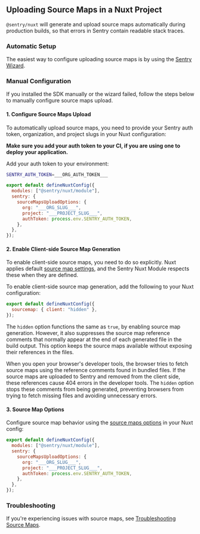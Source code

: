 ## Uploading Source Maps in a Nuxt Project

`@sentry/nuxt` will generate and upload source maps automatically during production builds, so that errors in Sentry contain readable stack traces.

### Automatic Setup

The easiest way to configure uploading source maps is by using the [Sentry Wizard](/platforms/javascript/guides/nuxt/#step-1-install).

### Manual Configuration

If you installed the SDK manually or the wizard failed, follow the steps below to manually configure source maps upload.

#### 1. Configure Source Maps Upload

To automatically upload source maps, you need to provide your Sentry auth token, organization, and project slugs in your Nuxt configuration:

<OrgAuthTokenNote />

**Make sure you add your auth token to your CI, if you are using one to deploy your application.**

Add your auth token to your environment:

```bash {filename:.env}
SENTRY_AUTH_TOKEN=___ORG_AUTH_TOKEN___
```

```javascript {filename:nuxt.config.ts}
export default defineNuxtConfig({
  modules: ["@sentry/nuxt/module"],
  sentry: {
    sourceMapsUploadOptions: {
      org: "___ORG_SLUG___",
      project: "___PROJECT_SLUG___",
      authToken: process.env.SENTRY_AUTH_TOKEN,
    },
  },
});
```

#### 2. Enable Client-side Source Map Generation

To enable client-side source maps, you need to do so explicitly. Nuxt applies default [source map settings](https://nuxt.com/docs/api/nuxt-config#sourcemap), and the Sentry Nuxt Module respects these when they are defined.

To enable client-side source map generation, add the following to your Nuxt configuration:

```javascript {filename:nuxt.config.ts}
export default defineNuxtConfig({
  sourcemap: { client: "hidden" },
});
```

The `hidden` option functions the same as `true`, by enabling source map generation. However, it also suppresses the source map reference comments that normally appear at the end of each generated file in the build output. This option keeps the source maps available without exposing their references in the files.

When you open your browser's developer tools, the browser tries to fetch source maps using the reference comments found in bundled files. If the source maps are uploaded to Sentry and removed from the client side, these references cause 404 errors in the developer tools. The `hidden` option stops these comments from being generated, preventing browsers from trying to fetch missing files and avoiding unnecessary errors.

#### 3. Source Map Options

Configure source map behavior using the [source maps options](/platforms/javascript/guides/nuxt/configuration/build/#source-maps-options) in your Nuxt config:

```javascript {filename:nuxt.config.ts}
export default defineNuxtConfig({
  modules: ["@sentry/nuxt/module"],
  sentry: {
    sourceMapsUploadOptions: {
      org: "___ORG_SLUG___",
      project: "___PROJECT_SLUG___",
      authToken: process.env.SENTRY_AUTH_TOKEN,
    },
  },
});
```

### Troubleshooting

If you're experiencing issues with source maps, see [Troubleshooting Source Maps](/platforms/javascript/guides/nuxt/troubleshooting/).

